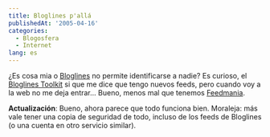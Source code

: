```yaml
---
title: Bloglines p'allá
publishedAt: '2005-04-16'
categories:
  - Blogosfera
  - Internet
lang: es
---
```


¿Es cosa mia o [Bloglines](http://www.bloglines.com/) no permite identificarse a nadie? Es curioso, el [Bloglines Toolkit](http://jayseae.cxliv.org/bloglines_toolkit/index.html) si que me dice que tengo nuevos feeds, pero cuando voy a la web no me deja entrar... Bueno, menos mal que tenemos [Feedmania](http://www.feedmania.com).

**Actualización**: Bueno, ahora parece que todo funciona bien. Moraleja: más vale tener una copia de seguridad de todo, incluso de los feeds de Bloglines (o una cuenta en otro servicio similar).
